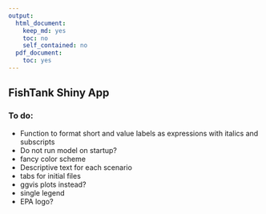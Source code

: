 ```yaml
---
output:
  html_document:
    keep_md: yes
    toc: no
    self_contained: no
  pdf_document:
    toc: yes
---
```


## FishTank Shiny App

### To do:

* Function to format short and value labels as expressions with italics and subscripts
* Do not run model on startup?
* fancy color scheme
* Descriptive text for each scenario
* tabs for initial files
* ggvis plots instead?
* single legend
* EPA logo?